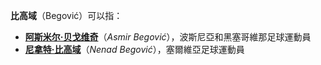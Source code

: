 '''比高域'''（Begović）可以指：
*'''[[阿斯米尔·贝戈维奇|阿斯米尔·贝戈维奇]]'''（''Asmir Begović''），波斯尼亞和黑塞哥維那足球運動員
*'''[[尼拿特·比高域|尼拿特·比高域]]'''（''Nenad Begović''），塞爾維亞足球運動員

{{消歧義|cat=三字人名消歧義}}